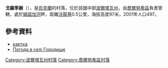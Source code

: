 {{coord|50|10|28|N|33|2|54|E|scale:100000_region:UA|display=title}}

'''戈羅季謝'''（{{lang-uk|Городище}}），是[[烏克蘭|烏克蘭]]的村落，位於該國中部[[波爾塔瓦州|波爾塔瓦州]]，由[[喬爾努希區|喬爾努希區]]負責管轄，處於[[姆諾加河|姆諾加河]]畔，距離[[沃龍基_(喬爾努希區)|沃龍基]]0.5公里，海拔高度97米，2001年人口497。

==參考資料==
* [http://gska2.rada.gov.ua/pls/z7502/A005?rdat1=24.11.2008&rf7571=26838 картка]{{dead link|date=2018年3月 |bot=InternetArchiveBot |fix-attempted=yes }}
* [http://weather.in.ua/ua/poltavskaja/5645 Погода в селі Городище] {{Wayback|url=http://weather.in.ua/ua/poltavskaja/5645 |date=20111219203611 }}

{{DEFAULTSORT:Городище}}
[[Category:波爾塔瓦州村落|Category:波爾塔瓦州村落]]
[[Category:喬爾努希區村落|Category:喬爾努希區村落]]


{{Poltava-geo-stub}}